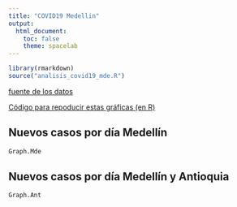 ```yaml
---
title: "COVID19 Medellin"
output:
  html_document:
    toc: false
    theme: spacelab
---
```


```r
library(rmarkdown)
source("analisis_covid19_mde.R")
```
[fuente de los datos](https://infogram.com/api/live/flex/bc384047-e71c-47d9-b606-1eb6a29962e3/664bc407-2569-4ab8-b7fb-9deb668ddb7a)

[Código para repoducir estas gráficas (en R)](https://github.com/daquina-io/covid19_mde)

## Nuevos casos por día Medellín
```r
Graph.Mde
```

## Nuevos casos por día Medellín y Antioquia
```r
Graph.Ant
```
